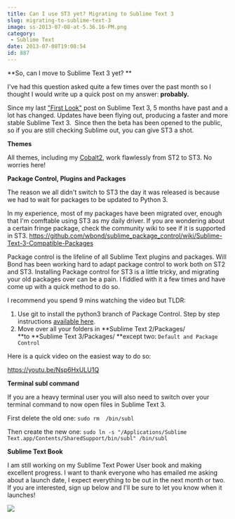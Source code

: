 ```yaml
---
title: Can I use ST3 yet? Migrating to Sublime Text 3
slug: migrating-to-sublime-text-3
image: ss-2013-07-08-at-5.36.16-PM.png
category:
 - Sublime Text
date: 2013-07-08T19:08:54
id: 887
---
```


**So, can I move to Sublime Text 3 yet? **

I've had this question asked quite a few times over the past month so I thought I would write up a quick post on my answer: **probably.**

Since my last <a href="http://wesbos.com/sublime-text-3-first-look/" target="_blank">"First Look"</a> post on Sublime Text 3, 5 months have past and a lot has changed. Updates have been flying out, producing a faster and more stable Sublime Text 3.  Since then the beta has been opened to the public, so if you are still checking Sublime out, you can give ST3 a shot.



**Themes**

All themes, including my <a href="http://github.com/wesbos/cobalt2/">Cobalt2</a>, work flawlessly from ST2 to ST3. No worries here!

**Package Control, Plugins and Packages**

The reason we all didn't switch to ST3 the day it was released is because we had to wait for packages to be updated to Python 3.

In my experience, most of my packages have been migrated over, enough that I'm comftable using ST3 as my daily driver. If you are wondering about a certain fringe package, check the community wiki to see if it is supported in ST3. <a href="https://github.com/wbond/sublime_package_control/wiki/Sublime-Text-3-Compatible-Packages">https://github.com/wbond/sublime_package_control/wiki/Sublime-Text-3-Compatible-Packages</a>

Package control is the lifeline of all Sublime Text plugins and packages. Will Bond has been working hard to adapt package control to work both on ST2 and ST3. Installing Package control for ST3 is a little tricky, and migrating your old packages over can be a pain. I fiddled with it a few times and have come up with a quick method to do so.

I recommend you spend 9 mins watching the video but TLDR:

1) Use git to install the python3 branch of Package Control. Step by step instructions <a href="http://wbond.net/sublime_packages/package_control/installation#ST3" target="_blank">available here</a>.
2) Move over all your folders in **Sublime Text 2/Packages/ **to **Sublime Text 3/Packages/ **except two: `Default and Package Control`

Here is a quick video on the easiest way to do so:

https://youtu.be/Nsp6HxULU1Q

**Terminal subl command**

If you are a heavy terminal user you will also need to switch over your terminal command to now open files in Sublime Text 3.

First delete the old one: `sudo rm  /bin/subl`

Then create the new one: `sudo ln -s "/Applications/Sublime Text.app/Contents/SharedSupport/bin/subl" /bin/subl`

**Sublime Text Book**

I am still working on my Sublime Text Power User book and making excellent progress. I want to thank everyone who has emailed me asking about a launch date, I expect everything to be out in the next month or two. If you are interested, sign up below and I'll be sure to let you know when it launches!

<a href="https://sublimetextbook.com/?utm_source=st3migration&utm_medium=banner&utm_campaign=product"><img src="facebook-share2.png" /></a>
